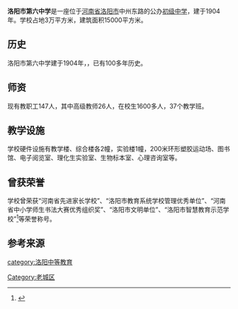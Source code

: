 {{refimprove|time=2017-03-17T14:05:42+00:00}}
'''洛阳市第六中学'''是一座位于[[河南省|河南省]][[洛阳市|洛阳市]]中州东路的公办[[初级中学|初级中学]]，建于1904年。学校占地3万平方米，建筑面积15000平方米。

== 历史 ==
洛阳市第六中学建于1904年，{{fact|是中原最早学校之一}}，已有100多年历史。

== 师资 ==
现有教职工147人，其中高级教师26人，在校生1600多人，37个教学班。

== 教学设施 ==
学校硬件设施有教学楼、综合楼各2幢，实验楼1幢，200米环形塑胶运动场、图书馆、电子阅览室、理化生实验室、生物标本室、心理咨询室等。

== 曾获荣誉 ==
学校曾荣获“河南省先进家长学校”、“洛阳市教育系统学校管理优秀单位”、“河南省中小学师生书法大赛优秀组织奖”、“洛阳市文明单位”、“洛阳市智慧教育示范学校”<ref>{{Cite web|url=http://www.lyjyj.gov.cn/NewsShow.aspx?ID=6658|title=洛阳市第六中学连续4年荣膺洛阳市智慧教育示范校称号|accessdate=2017-03-17|date=2017-01-18|website=洛阳教育城域网|publisher=洛阳市教育局}}</ref>等荣誉称号。

==参考来源==
{{reflist}}

[[category:洛阳中等教育|category:洛阳中等教育]]
[[Category:老城区|Category:老城区]]